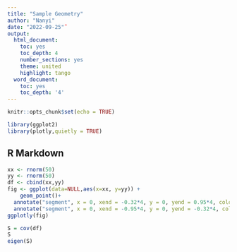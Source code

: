 ```yaml
---
title: "Sample Geometry"
author: "Nanyi"
date: "2022-09-25"˜
output:
  html_document:
    toc: yes
    toc_depth: 4
    number_sections: yes
    theme: united
    highlight: tango
  word_document:
    toc: yes
    toc_depth: '4'
---
```


```r
knitr::opts_chunk$set(echo = TRUE)
```

```r
library(ggplot2)
library(plotly,quietly = TRUE)
```
## R Markdown
```r
xx <- rnorm(50)
yy <- rnorm(50)
df <- cbind(xx,yy)
fig <- ggplot(data=NULL,aes(x=xx, y=yy)) + 
    geom_point()+
  annotate("segment", x = 0, xend = -0.32*4, y = 0, yend = 0.95*4, colour = "pink", size=1, alpha=0.6, arrow=arrow()) + 
  annotate("segment", x = 0, xend = -0.95*4, y = 0, yend = -0.32*4, colour = "pink", size=1, alpha=0.6, arrow=arrow())
ggplotly(fig)
```


```r
S = cov(df)
S
eigen(S)
```
